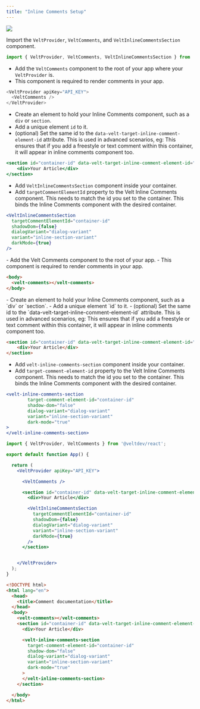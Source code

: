 ```yaml
---
title: "Inline Comments Setup"
---
```


![](/gifs/inline-comment.gif)

<Tabs>
  <Tab title="React / Next.js">

<Steps titleSize="h2">
<Step title="Import Comment components">

Import the `VeltProvider`, `VeltComments`, and `VeltInlineCommentsSection` component.

```js
import { VeltProvider, VeltComments, VeltInlineCommentsSection } from '@veltdev/react';
```

</Step>
<Step title="Add VeltComments component">

- Add the `VeltComments` component to the root of your app where your `VeltProvider` is.
- This component is required to render comments in your app.

```js
<VeltProvider apiKey="API_KEY">
  <VeltComments />
</VeltProvider>
```

</Step>

<Step title="Add container to hold Inline Comments component">

- Create an element to hold your Inline Comments component, such as a `div` or `section`.
- Add a unique element `id` to it.
- (optional) Set the same id to the `data-velt-target-inline-comment-element-id` attribute. 
This is used in advanced scenarios, eg: This ensures that if you add a freestyle or text comment within this container, it will appear in inline comments component too.

```jsx
<section id="container-id" data-velt-target-inline-comment-element-id="container-id">
	<div>Your Article</div>
</section>
```
</Step>

<Step title="Add VeltInlineCommentsSection component">

- Add `VeltInlineCommentsSection` component inside your container.
- Add `targetCommentElementId` property to the Velt Inline Comments component. This needs to match the id you set to the container. This binds the Inline Comments component with the desired container.

```jsx
<VeltInlineCommentsSection
  targetCommentElementId="container-id"
  shadowDom={false}
  dialogVariant="dialog-variant"
  variant="inline-section-variant"
  darkMode={true}
/>
```

</Step>

</Steps>



  </Tab>
  
<Tab title="HTML">

<Steps titleSize="h2">
<Step title="Add velt-comments component">
- Add the Velt Comments component to the root of your app.
- This component is required to render comments in your app. 


```html
<body>
  <velt-comments></velt-comments>
</body>
```
</Step>



<Step title="Add container to hold Inline Comments component">
- Create an element to hold your Inline Comments component, such as a `div` or `section`.
- Add a unique element `id` to it.
- (optional) Set the same id to the `data-velt-target-inline-comment-element-id` attribute. 
This is used in advanced scenarios, eg: This ensures that if you add a freestyle or text comment within this container, it will appear in inline comments component too.

```html
<section id="container-id" data-velt-target-inline-comment-element-id="container-id">
	<div>Your Article</div>
</section>
```

</Step>

<Step title="Add velt-inline-comments-section component">

- Add `velt-inline-comments-section` component inside your container.
- Add `target-comment-element-id` property to the Velt Inline Comments component. This needs to match the id you set to the container. This binds the Inline Comments component with the desired container.


```jsx
<velt-inline-comments-section
		target-comment-element-id="container-id"
		shadow-dom="false"
		dialog-variant="dialog-variant"
		variant="inline-section-variant"
		dark-mode="true"
>
</velt-inline-comments-section>
```

</Step>


</Steps>


  </Tab>
</Tabs>

<RequestExample>

```jsx React / Next.js
import { VeltProvider, VeltComments } from '@veltdev/react';

export default function App() {

  return (
    <VeltProvider apiKey="API_KEY">

      <VeltComments />

      <section id="container-id" data-velt-target-inline-comment-element-id="container-id">
        <div>Your Article</div>

        <VeltInlineCommentsSection
          targetCommentElementId="container-id"
          shadowDom={false}
          dialogVariant="dialog-variant"
          variant="inline-section-variant"
          darkMode={true}
        />
      </section>


    </VeltProvider>
  );
}
```




```html HTML
<!DOCTYPE html>
<html lang="en">
  <head>
    <title>Comment documentation</title>
  </head>
  <body>
    <velt-comments></velt-comments>
    <section id="container-id" data-velt-target-inline-comment-element-id="container-id">
      <div>Your Article</div>

      <velt-inline-comments-section
        target-comment-element-id="container-id"
        shadow-dom="false"
        dialog-variant="dialog-variant"
        variant="inline-section-variant"
        dark-mode="true"
      >
      </velt-inline-comments-section>
    </section>

  </body>
</html>
```

</RequestExample>
